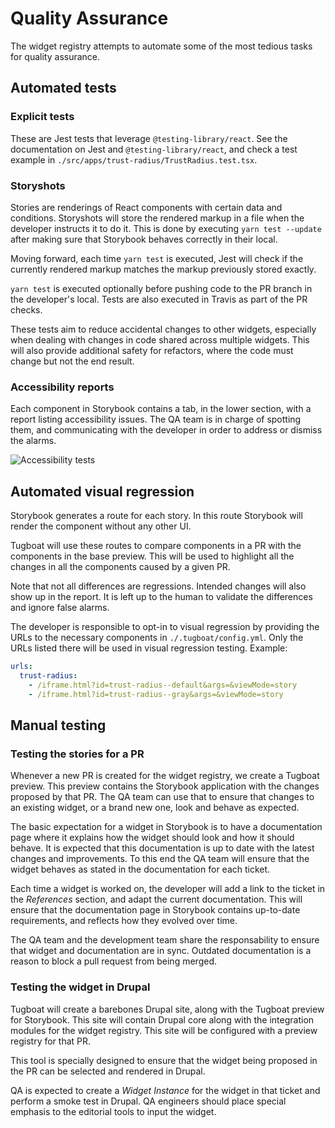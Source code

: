 
<Meta title="Documentation/QA" />

# Quality Assurance

The widget registry attempts to automate some of the most tedious tasks for quality assurance.

## Automated tests

### Explicit tests

These are Jest tests that leverage `@testing-library/react`. See the documentation on Jest and `@testing-library/react`, and check a test example in `./src/apps/trust-radius/TrustRadius.test.tsx`.

### Storyshots

Stories are renderings of React components with certain data and conditions. Storyshots will store the rendered markup in a file when the developer instructs it to do it. This is done by executing `yarn test --update` after making sure that Storybook behaves correctly in their local.

Moving forward, each time `yarn test` is executed, Jest will check if the currently rendered markup matches the markup previously stored exactly.

`yarn test` is executed optionally before pushing code to the PR branch in the developer's local. Tests are also executed in Travis as part of the PR checks.

These tests aim to reduce accidental changes to other widgets, especially when dealing with changes in code shared across multiple widgets. This will also provide additional safety for refactors, where the code must change but not the end result.

### Accessibility reports

Each component in Storybook contains a tab, in the lower section, with a report listing accessibility issues. The QA team is in charge of spotting them, and communicating with the developer in order to address or dismiss the alarms.

<img src={a11yTests} alt="Accessibility tests" />

## Automated visual regression

Storybook generates a route for each story. In this route Storybook will render the component without any other UI.

Tugboat will use these routes to compare components in a PR with the components in the base preview. This will be used to highlight all the changes in all the components caused by a given PR.

Note that not all differences are regressions. Intended changes will also show up in the report. It is left up to the human to validate the differences and ignore false alarms.

The developer is responsible to opt-in to visual regression by providing the URLs to the necessary components in `./.tugboat/config.yml`. Only the URLs listed there will be used in visual regression testing. Example:

```yaml
urls:
  trust-radius:
    - /iframe.html?id=trust-radius--default&args=&viewMode=story
    - /iframe.html?id=trust-radius--gray&args=&viewMode=story
```

## Manual testing

### Testing the stories for a PR

Whenever a new PR is created for the widget registry, we create a Tugboat preview. This preview contains the Storybook application with the changes proposed by that PR. The QA team can use that to ensure that changes to an existing widget, or a brand new one, look and behave as expected.

The basic expectation for a widget in Storybook is to have a documentation page where it explains how the widget should look and how it should behave. It is expected that this documentation is up to date with the latest changes and improvements. To this end the QA team will ensure that the widget behaves as stated in the documentation for each ticket.

Each time a widget is worked on, the developer will add a link to the ticket in the _References_ section, and adapt the current documentation. This will ensure that the documentation page in Storybook contains up-to-date requirements, and reflects how they evolved over time.

The QA team and the development team share the responsability to ensure that widget and documentation are in sync. Outdated documentation is a reason to block a pull request from being merged.

### Testing the widget in Drupal

Tugboat will create a barebones Drupal site, along with the Tugboat preview for Storybook. This site will contain Drupal core along with the integration modules for the widget registry. This site will be configured with a preview registry for that PR.

This tool is specially designed to ensure that the widget being proposed in the PR can be selected and rendered in Drupal.

QA is expected to create a _Widget Instance_ for the widget in that ticket and perform a smoke test in Drupal. QA engineers should place special emphasis to the editorial tools to input the widget.

